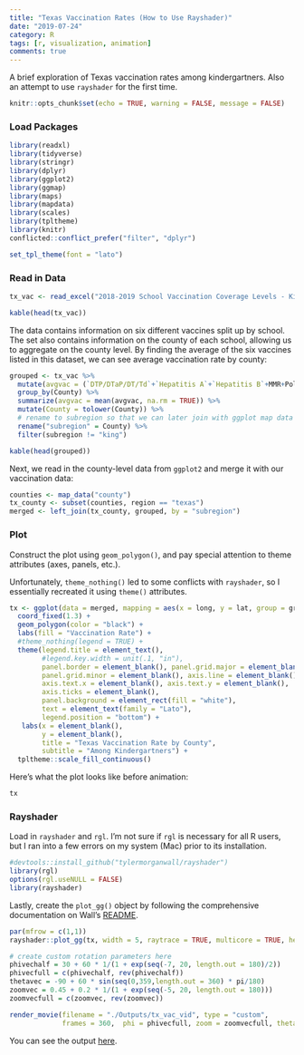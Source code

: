 ```yaml
---
title: "Texas Vaccination Rates (How to Use Rayshader)"
date: "2019-07-24"
category: R
tags: [r, visualization, animation]
comments: true
---
```


A brief exploration of Texas vaccination rates among kindergartners. Also an attempt to use `rayshader` for the first time.

```r
knitr::opts_chunk$set(echo = TRUE, warning = FALSE, message = FALSE)
```

### Load Packages

```r
library(readxl)
library(tidyverse)
library(stringr)
library(dplyr)
library(ggplot2)
library(ggmap)
library(maps)
library(mapdata)
library(scales)
library(tpltheme)
library(knitr)
conflicted::conflict_prefer("filter", "dplyr")

set_tpl_theme(font = "lato")
```

### Read in Data
```r
tx_vac <- read_excel("2018-2019 School Vaccination Coverage Levels - Kindergarten (XLS) .xlsx", skip = 2)

kable(head(tx_vac))
```

The data contains information on six different vaccines split up by school. The set also contains information on the county of each school, allowing us to aggregate on the county level. By finding the average of the six vaccines listed in this dataset, we can see average vaccination rate by county:

```r
grouped <- tx_vac %>% 
  mutate(avgvac = (`DTP/DTaP/DT/Td`+`Hepatitis A`+`Hepatitis B`+MMR+Polio+Varicella)/6) %>%
  group_by(County) %>%
  summarize(avgvac = mean(avgvac, na.rm = TRUE)) %>%
  mutate(County = tolower(County)) %>%
  # rename to subregion so that we can later join with ggplot map data
  rename("subregion" = County) %>%
  filter(subregion != "king")

kable(head(grouped))
```

Next, we read in the county-level data from `ggplot2` and merge it with our vaccination data:

```r
counties <- map_data("county")
tx_county <- subset(counties, region == "texas")
merged <- left_join(tx_county, grouped, by = "subregion")
```

### Plot

Construct the plot using `geom_polygon()`, and pay special attention to theme attributes (axes, panels, etc.). 

Unfortunately, `theme_nothing()` led to some conflicts with `rayshader`, so I essentially recreated it using `theme()` attributes.

```r
tx <- ggplot(data = merged, mapping = aes(x = long, y = lat, group = group, fill = avgvac*100)) +
  coord_fixed(1.3) +
  geom_polygon(color = "black") +
  labs(fill = "Vaccination Rate") +
  #theme_nothing(legend = TRUE) +
  theme(legend.title = element_text(),
        #legend.key.width = unit(.1, "in"),
        panel.border = element_blank(), panel.grid.major = element_blank(),
        panel.grid.minor = element_blank(), axis.line = element_blank(), 
        axis.text.x = element_blank(), axis.text.y = element_blank(),
        axis.ticks = element_blank(),
        panel.background = element_rect(fill = "white"),
        text = element_text(family = "Lato"),
        legend.position = "bottom") +
   labs(x = element_blank(),
        y = element_blank(),
        title = "Texas Vaccination Rate by County",
        subtitle = "Among Kindergartners") + 
  tpltheme::scale_fill_continuous()
```

Here's what the plot looks like before animation:

```r
tx
```

### Rayshader

Load in `rayshader` and `rgl`. I'm not sure if `rgl` is necessary for all R users, but I ran into a few errors on my system (Mac) prior to its installation. 

```r
#devtools::install_github("tylermorganwall/rayshader")
library(rgl)
options(rgl.useNULL = FALSE)
library(rayshader)
```

Lastly, create the `plot_gg()` object by following the comprehensive documentation on Wall's [README](https://github.com/tylermorganwall/rayshader).

```r
par(mfrow = c(1,1))
rayshader::plot_gg(tx, width = 5, raytrace = TRUE, multicore = TRUE, height = 5, scale = 50)

# create custom rotation parameters here
phivechalf = 30 + 60 * 1/(1 + exp(seq(-7, 20, length.out = 180)/2))
phivecfull = c(phivechalf, rev(phivechalf))
thetavec = -90 + 60 * sin(seq(0,359,length.out = 360) * pi/180)
zoomvec = 0.45 + 0.2 * 1/(1 + exp(seq(-5, 20, length.out = 180)))
zoomvecfull = c(zoomvec, rev(zoomvec))

render_movie(filename = "./Outputs/tx_vac_vid", type = "custom", 
             frames = 360,  phi = phivecfull, zoom = zoomvecfull, theta = thetavec)
```

You can see the output [here](https://imgur.com/a/zFWGh1R).